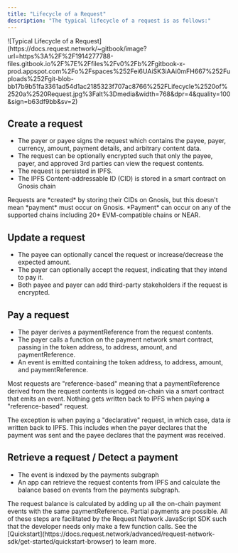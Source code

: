 ---
title: "Lifecycle of a Request"
description: "The typical lifecycle of a request is as follows:"
---

<Frame caption="Typical Lifecycle of a Request">
![Typical Lifecycle of a Request](https://docs.request.network/~gitbook/image?url=https%3A%2F%2F1914277788-files.gitbook.io%2F%7E%2Ffiles%2Fv0%2Fb%2Fgitbook-x-prod.appspot.com%2Fo%2Fspaces%252Fei6UAiSK3iAAi0mFH667%252Fuploads%252Fgit-blob-bb17b9b51fa3361ad54d1ac2185323f707ac8766%252FLifecycle%2520of%2520a%2520Request.jpg%3Falt%3Dmedia&width=768&dpr=4&quality=100&sign=b63df9bb&sv=2)
</Frame>

## Create a request

- The payer or payee signs the request which contains the payee, payer, currency, amount, payment details, and arbitrary content data.
- The request can be optionally encrypted such that only the payee, payer, and approved 3rd parties can view the request contents.
- The request is persisted in IPFS.
- The IPFS Content-addressable ID (CID) is stored in a smart contract on Gnosis chain
<Info>
Requests are *created* by storing their CIDs on Gnosis, but this doesn't mean *payment* must occur on Gnosis. *Payment* can occur on any of the supported chains including 20+ EVM-compatible chains or NEAR.
</Info>

## Update a request

- The payee can optionally cancel the request or increase/decrease the expected amount.
- The payer can optionally accept the request, indicating that they intend to pay it.
- Both payee and payer can add third-party stakeholders if the request is encrypted.

## Pay a request

- The payer derives a paymentReference from the request contents.
- The payer calls a function on the payment network smart contract, passing in the token address, to address, amount, and paymentReference.
- An event is emitted containing the token address, to address, amount, and paymentReference.
<Info>
Most requests are "reference-based" meaning that a paymentReference derived from the request contents is logged on-chain via a smart contract that emits an event. Nothing gets written back to IPFS when paying a "reference-based" request.

The exception is when paying a "declarative" request, in which case, data *is* written back to IPFS. This includes when the payer declares that the payment was sent and the payee declares that the payment was received.
</Info>
## Retrieve a request / Detect a payment

- The event is indexed by the payments subgraph
- An app can retrieve the request contents from IPFS and calculate the balance based on events from the payments subgraph.
<Info>
The request balance is calculated by adding up all the on-chain payment events with the same paymentReference. Partial payments are possible.
</Info>
All of these steps are facilitated by the Request Network JavaScript SDK such that the developer needs only make a few function calls. See the [Quickstart](https://docs.request.network/advanced/request-network-sdk/get-started/quickstart-browser) to learn more.